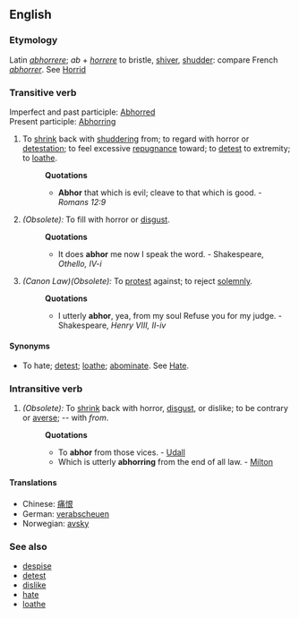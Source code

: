 ==English==
===Etymology===
Latin ''[[abhorrere]]''; ''ab'' + ''[[horrere]]'' to bristle, [[shiver]], [[shudder]]: compare French ''[[abhorrer]]''. See [[Horrid]]

===Transitive verb===
Imperfect and past participle: [[Abhorred]]<br>
Present participle: [[Abhorring]]

#To [[shrink]] back with [[shuddering]] from; to regard with horror or [[detestation]]; to feel excessive [[repugnance]] toward; to [[detest]] to extremity; to [[loathe]].
#:'''Quotations'''
#:*'''Abhor''' that which is evil; cleave to that which is good. - ''Romans 12:9''
#''(Obsolete):'' To fill with horror or [[disgust]].
#:'''Quotations'''
#:*It does '''abhor''' me now I speak the word. - Shakespeare, ''Othello, IV-i''
#''(Canon Law)(Obsolete):'' To [[protest]] against; to reject [[solemnly]].
#:'''Quotations'''
#:*I utterly '''abhor''', yea, from my soul Refuse you for my judge. - Shakespeare, ''Henry VIII, II-iv''

====Synonyms====
*To hate; [[detest]]; [[loathe]]; [[abominate]]. See [[Hate]].

===Intransitive verb===
#''(Obsolete):'' To [[shrink]] back with horror, [[disgust]], or dislike; to be contrary or [[averse]]; -- with ''from''. 
#:'''Quotations'''
#:*To '''abhor''' from those vices. - [[Udall]]
#:*Which is utterly '''abhorring''' from the end of all law. - [[Milton]]

====Translations====
*Chinese: [[痛恨]]
*German: [[verabscheuen]]
*Norwegian: [[avsky]]

===See also===
*[[despise]]
*[[detest]]
*[[dislike]]
*[[hate]]
*[[loathe]]